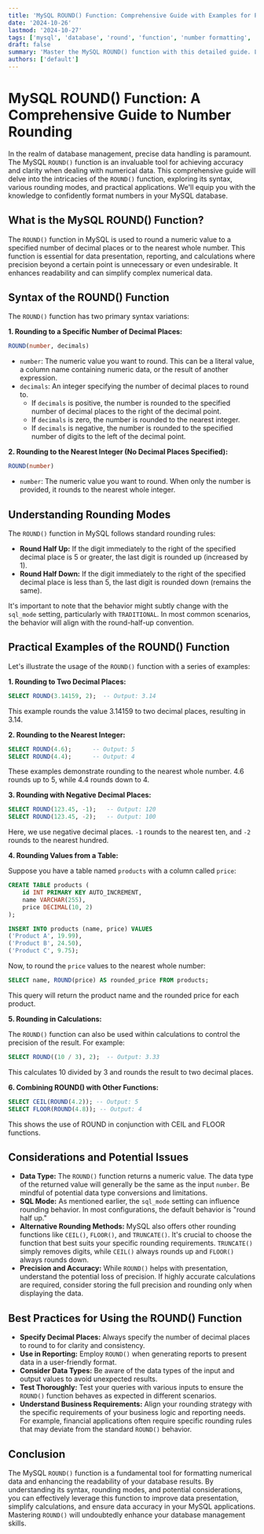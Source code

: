 ```yaml
---
title: 'MySQL ROUND() Function: Comprehensive Guide with Examples for Precise Number Formatting'
date: '2024-10-26'
lastmod: '2024-10-27'
tags: ['mysql', 'database', 'round', 'function', 'number formatting', 'sql', 'rounding', 'decimal places', 'precision']
draft: false
summary: 'Master the MySQL ROUND() function with this detailed guide. Learn how to round numbers to specific decimal places, understand different rounding modes, and see practical examples to improve data presentation and accuracy in your MySQL database.'
authors: ['default']
---
```


# MySQL ROUND() Function: A Comprehensive Guide to Number Rounding

In the realm of database management, precise data handling is paramount. The MySQL `ROUND()` function is an invaluable tool for achieving accuracy and clarity when dealing with numerical data. This comprehensive guide will delve into the intricacies of the `ROUND()` function, exploring its syntax, various rounding modes, and practical applications. We'll equip you with the knowledge to confidently format numbers in your MySQL database.

## What is the MySQL ROUND() Function?

The `ROUND()` function in MySQL is used to round a numeric value to a specified number of decimal places or to the nearest whole number. This function is essential for data presentation, reporting, and calculations where precision beyond a certain point is unnecessary or even undesirable. It enhances readability and can simplify complex numerical data.

## Syntax of the ROUND() Function

The `ROUND()` function has two primary syntax variations:

**1. Rounding to a Specific Number of Decimal Places:**

```sql
ROUND(number, decimals)
```

*   `number`: The numeric value you want to round. This can be a literal value, a column name containing numeric data, or the result of another expression.
*   `decimals`: An integer specifying the number of decimal places to round to.
    *   If `decimals` is positive, the number is rounded to the specified number of decimal places to the right of the decimal point.
    *   If `decimals` is zero, the number is rounded to the nearest integer.
    *   If `decimals` is negative, the number is rounded to the specified number of digits to the left of the decimal point.

**2. Rounding to the Nearest Integer (No Decimal Places Specified):**

```sql
ROUND(number)
```

*   `number`: The numeric value you want to round.  When only the number is provided, it rounds to the nearest whole integer.

## Understanding Rounding Modes

The `ROUND()` function in MySQL follows standard rounding rules:

*   **Round Half Up:** If the digit immediately to the right of the specified decimal place is 5 or greater, the last digit is rounded up (increased by 1).
*   **Round Half Down:** If the digit immediately to the right of the specified decimal place is less than 5, the last digit is rounded down (remains the same).

It's important to note that the behavior might subtly change with the `sql_mode` setting, particularly with `TRADITIONAL`.  In most common scenarios, the behavior will align with the round-half-up convention.

## Practical Examples of the ROUND() Function

Let's illustrate the usage of the `ROUND()` function with a series of examples:

**1. Rounding to Two Decimal Places:**

```sql
SELECT ROUND(3.14159, 2);  -- Output: 3.14
```

This example rounds the value 3.14159 to two decimal places, resulting in 3.14.

**2. Rounding to the Nearest Integer:**

```sql
SELECT ROUND(4.6);      -- Output: 5
SELECT ROUND(4.4);      -- Output: 4
```

These examples demonstrate rounding to the nearest whole number. 4.6 rounds up to 5, while 4.4 rounds down to 4.

**3. Rounding with Negative Decimal Places:**

```sql
SELECT ROUND(123.45, -1);   -- Output: 120
SELECT ROUND(123.45, -2);   -- Output: 100
```

Here, we use negative decimal places.  `-1` rounds to the nearest ten, and `-2` rounds to the nearest hundred.

**4. Rounding Values from a Table:**

Suppose you have a table named `products` with a column called `price`:

```sql
CREATE TABLE products (
    id INT PRIMARY KEY AUTO_INCREMENT,
    name VARCHAR(255),
    price DECIMAL(10, 2)
);

INSERT INTO products (name, price) VALUES
('Product A', 19.99),
('Product B', 24.50),
('Product C', 9.75);
```

Now, to round the `price` values to the nearest whole number:

```sql
SELECT name, ROUND(price) AS rounded_price FROM products;
```

This query will return the product name and the rounded price for each product.

**5. Rounding in Calculations:**

The `ROUND()` function can also be used within calculations to control the precision of the result. For example:

```sql
SELECT ROUND((10 / 3), 2);  -- Output: 3.33
```

This calculates 10 divided by 3 and rounds the result to two decimal places.

**6. Combining ROUND() with Other Functions:**

```sql
SELECT CEIL(ROUND(4.2)); -- Output: 5
SELECT FLOOR(ROUND(4.8)); -- Output: 4
```

This shows the use of ROUND in conjunction with CEIL and FLOOR functions.

## Considerations and Potential Issues

*   **Data Type:** The `ROUND()` function returns a numeric value. The data type of the returned value will generally be the same as the input `number`. Be mindful of potential data type conversions and limitations.
*   **SQL Mode:** As mentioned earlier, the `sql_mode` setting can influence rounding behavior. In most configurations, the default behavior is "round half up."
*   **Alternative Rounding Methods:** MySQL also offers other rounding functions like `CEIL()`, `FLOOR()`, and `TRUNCATE()`.  It's crucial to choose the function that best suits your specific rounding requirements. `TRUNCATE()` simply removes digits, while `CEIL()` always rounds up and `FLOOR()` always rounds down.
*   **Precision and Accuracy:** While `ROUND()` helps with presentation, understand the potential loss of precision. If highly accurate calculations are required, consider storing the full precision and rounding only when displaying the data.

## Best Practices for Using the ROUND() Function

*   **Specify Decimal Places:** Always specify the number of decimal places to round to for clarity and consistency.
*   **Use in Reporting:** Employ `ROUND()` when generating reports to present data in a user-friendly format.
*   **Consider Data Types:** Be aware of the data types of the input and output values to avoid unexpected results.
*   **Test Thoroughly:** Test your queries with various inputs to ensure the `ROUND()` function behaves as expected in different scenarios.
*   **Understand Business Requirements:**  Align your rounding strategy with the specific requirements of your business logic and reporting needs.  For example, financial applications often require specific rounding rules that may deviate from the standard `ROUND()` behavior.

## Conclusion

The MySQL `ROUND()` function is a fundamental tool for formatting numerical data and enhancing the readability of your database results. By understanding its syntax, rounding modes, and potential considerations, you can effectively leverage this function to improve data presentation, simplify calculations, and ensure data accuracy in your MySQL applications.  Mastering `ROUND()` will undoubtedly enhance your database management skills.